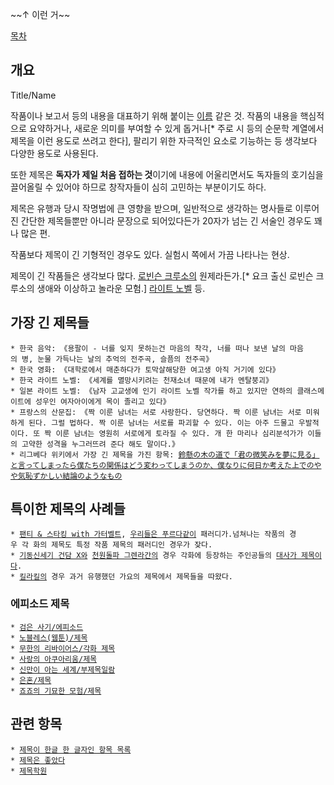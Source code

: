 ~~↑ 이런 거~~

[[목차]]
== 개요 ==
Title/Name

작품이나 보고서 등의 내용을 대표하기 위해 붙이는 [[이름]] 같은 것. 작품의 내용을 핵심적으로 요약하거나, 새로운 의미를 부여할 수 있게 돕거나[* 주로 시 등의 순문학 계열에서 제목을 이런 용도로 쓰려고 한다], 팔리기 위한 자극적인 요소로 기능하는 등 생각보다 다양한 용도로 사용된다. 

또한 제목은 '''독자가 제일 처음 접하는 것'''이기에 내용에 어울리면서도 독자들의 호기심을 끌어올릴 수 있어야 하므로 창작자들이 심히 고민하는 부분이기도 하다.

제목은 유행과 당시 작명법에 큰 영향을 받으며, 일반적으로 생각하는 명사들로 이루어진 간단한 제목들뿐만 아니라 문장으로 되어있다든가 20자가 넘는 긴 서술인 경우도 꽤나 많은 편.

작품보다 제목이 긴 기형적인 경우도 있다. 실험시 쪽에서 가끔 나타나는 현상.

제목이 긴 작품들은 생각보다 많다. [[로빈슨 크루소]]의 원제라든가.[* 요크 출신 로빈슨 크루소의 생애와 이상하고 놀라운 모험.] [[라이트 노벨]] 등.

== 가장 긴 제목들 ==
 * 한국 음악: 《용팔이 - 너를 잊지 못하는건 마음의 착각, 너를 떠나 보낸 날의 마음의 병, 눈물 가득나는 날의 추억의 전주곡, 슬픔의 전주곡》
 * 한국 영화: 《대학로에서 매춘하다가 토막살해당한 여고생 아직 거기에 있다》
 * 한국 라이트 노벨: 《세계를 멸망시키려는 천재소녀 때문에 내가 멘탈붕괴》
 * 일본 라이트 노벨: 《남자 고교생에 인기 라이트 노벨 작가를 하고 있지만 연하의 클래스메이트에 성우인 여자아이에게 목이 졸리고 있다》
 * 프랑스의 산문집: 《짝 이룬 남녀는 서로 사랑한다. 당연하다. 짝 이룬 남녀는 서로 미워하게 된다. 그럴 법하다. 짝 이룬 남녀는 서로를 파괴할 수 있다. 이는 아주 드물고 우발적이다. 또 짝 이룬 남녀는 영원히 서로에게 토라질 수 있다. 개 한 마리나 심리분석가가 이들의 고약한 성격을 누그러뜨려 준다 해도 말이다.》
 * 리그베다 위키에서 가장 긴 제목을 가진 항목: [[鈴懸の木の道で|鈴懸の木の道で「君の微笑みを夢に見る」と言ってしまったら僕たちの関係はどう変わってしまうのか、僕なりに何日か考えた上でのやや気恥ずかしい結論のようなもの]]

== 특이한 제목의 사례들 ==
 * [[팬티 & 스타킹 with 가터벨트]], [[우리들은 푸르다]]같이 패러디가.넘쳐나는 작품의 경우 각 화의 제목도 특정 작품 제목의 패러디인 경우가 잦다.
 * [[기동신세기 건담 X]]와 [[천원돌파 그렌라간]]의 경우 각화에 등장하는 주인공들의 [[제목 대사|대사가 제목]]이다.
 * [[킬라킬]]의 경우 과거 유행했던 가요의 제목에서 제목들을 따왔다.

=== 에피소드 제목 ===
 * [[검은 사기/에피소드]]
 * [[노블레스(웹툰)/제목]]
 * [[무한의 리바이어스/각화 제목]]
 * [[사랑의 아쿠아리움/제목]]
 * [[신만이 아는 세계/부제목일람]]
 * [[은혼/제목]]
 * [[죠죠의 기묘한 모험/제목]]

== 관련 항목 ==
 * [[제목이 한글 한 글자인 항목 목록]]
 * [[제목은 좋았다]]
 * [[제목학원]]
